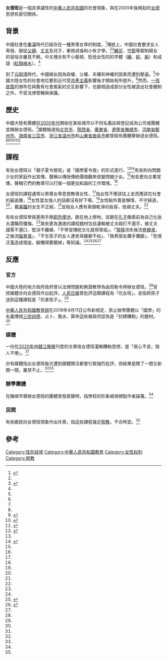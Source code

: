 {{Merge to|女德|time=2021-02-09T05:51:03+00:00}}
'''女德班'''是一個具爭議性的[[中華人民共和國|中華人民共和國]]的社會現象，與在2000年後興起的[[女德|女德]]思想有密切關係。

==背景==
中國社會在[[秦朝|秦]][[漢朝|漢]]時代已經存在一種男尊女卑的制度。<ref name="ACS1">{{cite web |author1=杜芳琴 |title=古代禮教如何規範女性？ |url=https://chiculture.org.hk/tc/china-five-thousand-years/3186 |website=中國文化研究院 |publisher=中國文化研究院有限公司 |accessdate=2020-07-24 |location=[[香港|香港]] |language=zh-hk |date=2020-05-06 |archive-date=2020-07-24 |archive-url=https://web.archive.org/web/20200724213412/https://chiculture.org.hk/tc/china-five-thousand-years/3186 |dead-url=no }}</ref>傳統上，中國社會要求女人卑弱、服從[[父親|父親]]、[[丈夫|丈夫]]及兒子，重視貞操和小有才學。<ref name="ACS1"/><ref name="BBC1">{{cite news |title=BBC中國博客：深入中國「女德」學校 |url=https://www.bbc.com/zhongwen/trad/world-42326104 |accessdate=2020-07-24 |language=zh-hant |work=[[BBC新聞|BBC新聞]] |date=2017-12-13 |archive-date=2020-07-30 |archive-url=https://web.archive.org/web/20200730092145/https://www.bbc.com/zhongwen/trad/world-42326104 |dead-url=no }}</ref>[[纏足|纏足]]、[[貞操#中國|守節]]等鉗制婦女的習俗亦屢見不鮮。中文裡亦有不小藐視、貶低女性的的字體（[[wikt:嬾|嬾]]、[[wikt:婬|婬]]、[[wikt:媮|媮]]）和成語（[[紅顏禍水|紅顏禍水]]）。<ref name="ACS1"/>

到了[[元朝|元]][[明朝|明]][[清朝|清]]時代，中國婦女因為政權、父權、夫權和神權的因素而遭到壓逼。<ref name="ACS1"/>中國大陸女性的社會地位要到近代受[[共產主義|共產主義]]影響後才開始有所提升。<ref name="BBC1"/>然而，[[一孩政策|一孩政策]]的頒布在與舊有社會風氣的交互影響下，也變相造成部分女性被逐出社會體制之外，不受法律管轄與保護。

==歷史==
中國大陸有團體從[[2000年代|2000年代]]開始在某些城市以不同名義註冊登記成為公司或團體並開辦女德班。<ref name="BBC1"/>媒體報道指[[北京市|北京市]]、[[陝西省|陝西省]]、[[廣東省|廣東省]]、[[遼寧省|遼寧省]][[撫順市|撫順市]]、[[河南省|河南省]][[鄭州市|鄭州市]]、[[海南省|海南省]][[三亞市|三亞市]]、[[浙江省|浙江省]][[溫州市|溫州市]]和[[山東省|山東省]][[曲阜市|曲阜市]]都曾經有團體舉辦過女德班。<ref name="BBC1"/><ref name="DW1">{{cite news |author1=乐然 |title=培训女奴？抚顺无证“女德班”被解散 |url=https://p.dw.com/p/2ojU8 |accessdate=2020-07-25 |work=[[德國之聲|德國之聲]] |date=2017-04-12 |language=zh-hant}}</ref><ref name="WJ1">{{cite news |author1=汪莉絹 |title=「換男友爛手腳」 女德班溫州捲土重來 洗腦未成年少女 |url=https://www.worldjournal.com/6019370/article-（影音）「換男友爛手腳」-女德班溫州捲土重來-洗/ |accessdate=2020-07-24 |work=[[世界日報_(北美)|世界日報]] |date=2018-12-10 |archive-date=2020-07-24 |archive-url=https://web.archive.org/web/20200724203217/https://www.worldjournal.com/6019370/article-%EF%BC%88%E5%BD%B1%E9%9F%B3%EF%BC%89%E3%80%8C%E6%8F%9B%E7%94%B7%E5%8F%8B%E7%88%9B%E6%89%8B%E8%85%B3%E3%80%8D-%E5%A5%B3%E5%BE%B7%E7%8F%AD%E6%BA%AB%E5%B7%9E%E6%8D%B2%E5%9C%9F%E9%87%8D%E4%BE%86-%E6%B4%97/ |dead-url=no }}</ref><ref name="TSM1">{{cite news |author1=蔡佳妘 |title=換男友會爛手腳、穿太露是叫人來強姦…女德班不只語出驚人，還得跪在孔子像前懺悔化濃妝 |url=https://www.storm.mg/lifestyle/700819 |accessdate=2020-07-24 |work=[[風傳媒|風傳媒]] |date=2018-12-12 |archive-date=2020-07-25 |archive-url=https://web.archive.org/web/20200725013928/https://www.storm.mg/lifestyle/700819 |dead-url=no }}</ref><ref name="qianjiang1">{{cite news |title=如此“女德班”實在缺德 |url=http://www.xinhuanet.com/2020-07/31/c_1126307625.htm |accessdate=2021-01-14 |work=[[錢江晚報|錢江晚報]] ([[新華社|新華社]]轉載) |date=2020-07-31 |language=zh-cn |archive-date=2020-08-05 |archive-url=https://web.archive.org/web/20200805175908/http://www.xinhuanet.com/2020-07/31/c_1126307625.htm |dead-url=no }}</ref>

==課程==
有些女德班以「親子夏令營班」或「國學夏令營」的形式進行。<ref name="qianjiang1"/><ref name="TVBS1">{{cite news |author1=林保宏 |title=陸「女德班」捲土重來　洗腦少女：換男友會爛手腳 |url=https://news.tvbs.com.tw/world/1044453 |accessdate=2020-07-24 |work=[[TVBS|TVBS]] |date=2018-12-10 |archive-date=2020-07-25 |archive-url=https://web.archive.org/web/20200725031245/https://news.tvbs.com.tw/world/1044453 |dead-url=no }}</ref>有些則向問題少女的家庭作出宣傳，聲稱以傳授傳統價值觀來改變問題少女。<ref name="BBC1"/>有些更向企業宣傳，聲稱它們的教導可以打做一個更加和諧的工作環境。<ref name="BBC1"/>

女德班的課程通常以男尊女卑思想教導女性，<ref name="TSM1"/>指女性不應該往上走而應該在社會的最底層，<ref name="DW1"/>女性當女強人的話都沒有好下場，<ref name="TVBS1"/>女性點外賣是懶惰、不守婦道，<ref name="DW1"/>，戴[[安視優|美瞳]]的女生不正經，<ref name="qianjiang1"/>並指女人應有素顏乾淨的妝容，依順丈夫。<ref name="TVBS1"/>

有些女德班學員更用手擦[[廁所|廁所便池]]，跪在地上擦地，並跪在[[孔子|孔子]]像面前為自己化妝太濃豔而懺悔。<ref name="DW1"/>某些更為激進的課程題材包括灌輸被丈夫毆打不還手，被丈夫謾罵不還口、堅決不離婚、「不學習傳統文化就得胃癌」、「[[腎_(臟腑)|腎精]]流失後流[[脊髓液|脊髓液]]，之後流[[腦脊液|腦脊液]]」、「不生孩子的女人連老母雞都不如」、「換男朋友爛手爛腳」、「色情泛濫造成壞疽，腳爛得要鋸掉」等知識。<ref name="WJ1"/><ref name="HK01-1">{{cite news |author1=彭琤琳 |title=【叫停女德班】教育部禁培訓機構以「國學」為名傳授「三從四德」 |url=https://www.hk01.com/即時中國/317010/叫停女德班-教育部禁培訓機構以-國學-為名傳授-三從四德 |accessdate=2020-07-25 |work=[[香港01|香港01]] |date=2019-04-11 |archive-date=2020-07-25 |archive-url=https://web.archive.org/web/20200725172711/https://www.hk01.com/%E5%8D%B3%E6%99%82%E4%B8%AD%E5%9C%8B/317010/%E5%8F%AB%E5%81%9C%E5%A5%B3%E5%BE%B7%E7%8F%AD-%E6%95%99%E8%82%B2%E9%83%A8%E7%A6%81%E5%9F%B9%E8%A8%93%E6%A9%9F%E6%A7%8B%E4%BB%A5-%E5%9C%8B%E5%AD%B8-%E7%82%BA%E5%90%8D%E5%82%B3%E6%8E%88-%E4%B8%89%E5%BE%9E%E5%9B%9B%E5%BE%B7 |dead-url=no }}</ref><ref name="RFA1">{{cite news |author1=林坪 |editor1=嘉华 |editor2=李想 |title=辽宁抚顺“女德班”被勒令关停 |url=https://www.rfa.org/mandarin/yataibaodao/shehui/yl-12042017122258.html |accessdate=2020-07-25 |work=[[自由亞洲電台|自由亞洲電台]] |date=2017-12-04 |language=zh-hant |archive-date=2020-07-25 |archive-url=https://web.archive.org/web/20200725164553/https://www.rfa.org/mandarin/yataibaodao/shehui/yl-12042017122258.html |dead-url=no }}</ref><ref name="qianjiang1"/>

==反應==
===官方===
中國大陸的地方政府政府曾以法律問題和無證教學為由而勒令停辦女德班。<ref name="BBC1"/>官控媒體亦向女德班作出批評。[[人民日報|人民日報]]曾批評這類課程為「坑女班」，並指把孩子送到這種課程是「坑害孩子」。<ref name="TVBS1"/>

[[中華人民共和國教育部|中華人民共和國教育部]]在2019年4月11日公布新規定，禁止辦學團體以「國學」的名義傳授[[三從四德|三從四德]]、占卜、風水、算命這些被政府認為是「封建糟粕」的題材。<ref name="HK01-1"/>

===媒體===
一份在[[2020年|2020年]]由[[錢江晚報|錢江晚報]]刊登的文章指女德班灌輸糟粕思想，是「居心不良，毁人不倦」。<ref name="qianjiang1"/>

亦有媒體指出女德班每次遭到媒體關注都會引致強烈批評，但結果是關了一間又新開一間，屢禁不止。<ref name="DW1"/><ref name="qianjiang1"/>

===辦學團體===
在撫順市舉辦女德班的團體曾發表聲明，指學校的形象被視頻製作者誣蔑。<ref name="DW1"/>

===民間===
有些網民向女德班現象作出斥責，指這些課程幾近[[邪教|邪教]]，不合時宜。<ref name="HK01-1"/>

==參考==
{{reflist}}

[[Category:性別歧視|Category:性別歧視]]
[[Category:中華人民共和國教育|Category:中華人民共和國教育]]
[[Category:女性权利|Category:女性权利]]
[[Category:邪教|Category:邪教]]